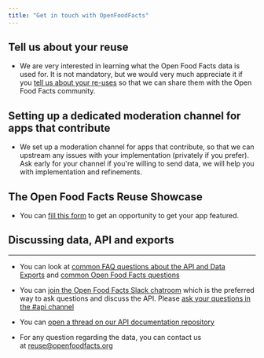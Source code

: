 ```yaml
---
title: "Get in touch with OpenFoodFacts"
---
```


## Tell us about your reuse

- We are very interested in learning what the Open Food Facts data is used for. It is not mandatory, but we would very much appreciate it if you [tell us about your re-uses](mailto:reuse@openfoodfacts.org?subject=Open%20Food%20Facts%20Data%20reuse) so that we can share them with the Open Food Facts community.

## Setting up a dedicated moderation channel for apps that contribute

- We set up a moderation channel for apps that contribute, so that we can upstream any issues with your implementation (privately if you prefer). Ask early for your channel if you're willing to send data, we will help you with implementation and refinements.

## The Open Food Facts Reuse Showcase

- You can [fill this form](https://forms.gle/hwaeqBfs8ywwhbTg8) to get an opportunity to get your app featured.

## Discussing data, API and exports

---

- You can look at [common FAQ questions about the API and Data Exports](https://support.openfoodfacts.org/help/fr-fr/12) and [common Open Food Facts questions](https://support.openfoodfacts.org/help/fr-fr)

- You can [join the Open Food Facts Slack chatroom](https://slack.openfoodfacts.org/) which is the preferred way to ask questions and discuss the API. Please [ask your questions in the #api channel](https://app.slack.com/client/T02KVRT1Q/C043X1X90)

- You can [open a thread on our API documentation repository](https://github.com/openfoodfacts/api-documentation/discussions)

- For any question regarding the data, you can contact us at reuse@openfoodfacts.org
